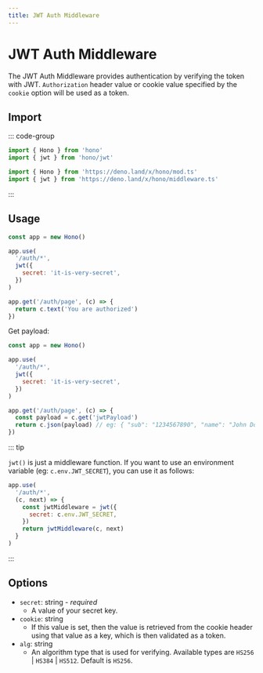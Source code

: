 ```yaml
---
title: JWT Auth Middleware
---
```


# JWT Auth Middleware

The JWT Auth Middleware provides authentication by verifying the token with JWT.
`Authorization` header value or cookie value specified by the `cookie` option will be used as a token.

## Import

::: code-group

```ts [npm]
import { Hono } from 'hono'
import { jwt } from 'hono/jwt'
```

```ts [Deno]
import { Hono } from 'https://deno.land/x/hono/mod.ts'
import { jwt } from 'https://deno.land/x/hono/middleware.ts'
```

:::

## Usage

```js
const app = new Hono()

app.use(
  '/auth/*',
  jwt({
    secret: 'it-is-very-secret',
  })
)

app.get('/auth/page', (c) => {
  return c.text('You are authorized')
})
```

Get payload:

```js
const app = new Hono()

app.use(
  '/auth/*',
  jwt({
    secret: 'it-is-very-secret',
  })
)

app.get('/auth/page', (c) => {
  const payload = c.get('jwtPayload')
  return c.json(payload) // eg: { "sub": "1234567890", "name": "John Doe", "iat": 1516239022 }
})
```

::: tip

`jwt()` is just a middleware function. If you want to use an environment variable (eg: `c.env.JWT_SECRET`), you can use it as follows:

```js
app.use(
  '/auth/*',
  (c, next) => {
    const jwtMiddleware = jwt({
      secret: c.env.JWT_SECRET,
    })
    return jwtMiddleware(c, next)
  }
)
```

:::

## Options

- `secret`: string - _required_
  - A value of your secret key.
- `cookie`: string
  - If this value is set, then the value is retrieved from the cookie header using that value as a key, which is then validated as a token.
- `alg`: string
  - An algorithm type that is used for verifying. Available types are `HS256` | `HS384` | `HS512`. Default is `HS256`.
